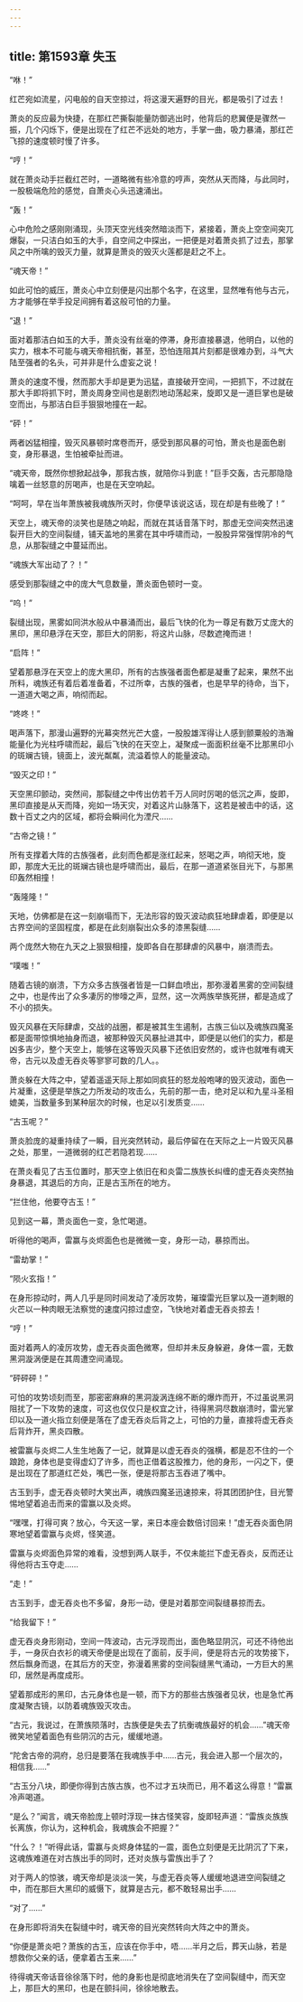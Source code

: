 ```yaml
---
---
---
```

title: 第1593章 失玉
---



“咻！”

红芒宛如流星，闪电般的自天空掠过，将这漫天遍野的目光，都是吸引了过去！

萧炎的反应最为快捷，在那红芒撕裂能量防御逃出时，他背后的悲翼便是骤然一振，几个闪烁下，便是出现在了红芒不远处的地方，手掌一曲，吸力暴涌，那红芒飞掠的速度顿时慢了许多。

“哼！”

就在萧炎动手拦截红芒时，一道略微有些冷意的哼声，突然从天而降，与此同时，一股极端危险的感觉，自萧炎心头迅速涌出。

“轰！”

心中危险之感刚刚涌现，头顶天空光线突然暗淡而下，紧接着，萧炎上空空间突兀爆裂，一只洁白如玉的大手，自空间之中探出，一把便是对着萧炎抓了过去，那掌风之中所噙的毁灭力量，就算是萧炎的毁灭火莲都是赶之不上。

“魂天帝！”

如此可怕的威压，萧炎心中立刻便是闪出那个名字，在这里，显然唯有他与古元，方才能够在举手投足间拥有着这般可怕的力量。

“退！”

面对着那洁白如玉的大手，萧炎没有丝毫的停滞，身形直接暴退，他明白，以他的实力，根本不可能与魂天帝相抗衡，甚至，恐怕连阻其片刻都是很难办到，斗气大陆至强者的名头，可并非是什么虚妄之说！

萧炎的速度不慢，然而那大手却是更为迅猛，直接破开空间，一把抓下，不过就在那大手即将抓下时，萧炎周身空间也是剧烈地动荡起来，旋即又是一道巨掌也是破空而出，与那洁白巨手狠狠地撞在一起。

“砰！”

两者凶猛相撞，毁灭风暴顿时席卷而开，感受到那风暴的可怕，萧炎也是面色剧变，身形暴退，生怕被牵扯而进。

“魂天帝，既然你想掀起战争，那我古族，就陪你斗到底！”巨手交轰，古元那隐隐噙着一丝怒意的厉喝声，也是在天空响起。

“呵呵，早在当年萧族被我魂族所灭时，你便早该说这话，现在却是有些晚了！”

天空上，魂天帝的淡笑也是随之响起，而就在其话音落下时，那虚无空间突然迅速裂开巨大的空间裂缝，铺天盖地的黑雾在其中呼啸而动，一股股异常强悍阴冷的气息，从那裂缝之中蔓延而出。

“魂族大军出动了？！”

感受到那裂缝之中的庞大气息数量，萧炎面色顿时一变。

“呜！”

裂缝出现，黑雾如同洪水般从中暴涌而出，最后飞快的化为一尊足有数万丈庞大的黑印，黑印悬浮在天空，那巨大的阴影，将这片山脉，尽数遮掩而进！

“启阵！”

望着那悬浮在天空上的庞大黑印，所有的古族强者面色都是凝重了起来，果然不出所料，魂族还有着后着准备着，不过所幸，古族的强者，也是早早的待命，当下，一道道大喝之声，响彻而起。

“咚咚！”

喝声落下，那漫山遍野的光幕突然光芒大盛，一股股雄浑得让人感到颤粟般的浩瀚能量化为光柱呼啸而起，最后飞快的在天空上，凝聚成一面面积丝毫不比那黑印小的斑斓古镜，镜面上，波光粼粼，流溢着惊人的能量波动。

“毁灭之印！”

天空黑印颤动，突然间，那裂缝之中传出仿若千万人同时厉喝的低沉之声，旋即，黑印直接是从天而降，宛如一场天灾，对着这片山脉落下，这若是被击中的话，这数十百丈之内的区域，都将会瞬间化为湮尺……

“古帝之镜！”

所有支撑着大阵的古族强者，此刻而色都是涨红起来，怒喝之声，响彻天地，旋即，那庞大无比的斑斓古镜也是呼啸而出，最后，在那一道道紧张目光下，与那黑印轰然相撞！

“轰隆隆！”

天地，仿佛都是在这一刻崩塌而下，无法形容的毁灭波动疯狂地肆虐着，即便是以古界空间的坚固程度，都是在此刻崩裂出众多的漆黑裂缝……

两个庞然大物在九天之上狠狠相撞，旋即各自在那肆虐的风暴中，崩溃而去。

“噗嗤！”

随着古镜的崩溃，下方众多古族强者皆是一口鲜血喷出，那弥漫着黑雾的空间裂缝之中，也是传出了众多凄厉的惨嚎之声，显然，这一次两族举族死拼，都是造成了不小的损失。

毁灭风暴在天际肆虐，交战的战圈，都是被其生生遏制，古族三仙以及魂族四魔圣都是面带惊惧地抽身而退，被那种毁灭风暴扯进其中，即便是以他们的实力，都是凶多吉少，整个天空上，能够在这等毁灭风暴下还依旧安然的，或许也就唯有魂天帝，古元以及虚无吞炎等寥寥可数的几人。。

萧炎躲在大阵之中，望着遥遥天际上那如同疯狂的怒龙般咆哮的毁灭波动，面色一片凝重，这便是举族之力所发动的攻击么，先前的那一击，绝对足以和九星斗圣相媲美，当数量多到某种层次的时候，也足以引发质变……

“古玉呢？”

萧炎脸庞的凝重持续了一瞬，目光突然转动，最后停留在在天际之上一片毁灭风暴之处，那里，一道微弱的红芒若隐若现……

在萧炎看见了古玉位置时，那天空上依旧在和炎雷二族族长纠缠的虚无吞炎突然抽身暴退，其退后的方向，正是古玉所在的地方。

“拦住他，他要夺古玉！”

见到这一幕，萧炎面色一变，急忙喝道。

听得他的喝声，雷赢与炎烬面色也是微微一变，身形一动，暴掠而出。

“雷劫掌！”

“陨火玄指！”

在身形掠动时，两人几乎是同时间发动了凌厉攻势，璀璨雷光巨掌以及一道刺眼的火芒以一种肉眼无法察觉的速度闪掠过虚空，飞快地对着虚无吞炎掠去！

“哼！”

面对着两人的凌厉攻势，虚无吞炎面色微寒，但却并未反身躲避，身体一震，无数黑洞漩涡便是在其周遭空间涌现。

“砰砰砰！”

可怕的攻势顷刻而至，那密密麻麻的黑洞漩涡连绵不断的爆炸而开，不过虽说黑洞阻扰了一下攻势的速度，可这也仅仅只是权宜之计，待得黑洞尽数崩溃时，雷光掌印以及一道火指立刻便是落在了虚无吞炎后背之上，可怕的力量，直接将虚无吞炎后背炸开，黑炎四散。

被雷赢与炎烬二人生生地轰了一记，就算是以虚无吞炎的强横，都是忍不住的一个踉跄，身体也是变得虚幻了许多，而也正借着这股推力，他的身形，一闪之下，便是出现在了那道红芒处，嘴巴一张，便是将那古玉吞进了嘴中。

古玉到手，虚无吞炎顿时大笑出声，魂族四魔圣迅速掠来，将其团团护住，目光警惕地望着追击而来的雷赢以及炎烬。

“嘿嘿，打得可爽？放心，今天这一掌，来日本座会数倍讨回来！”虚无吞炎面色阴寒地望着雷赢与炎烬，怪笑道。

雷赢与炎烬面色异常的难看，没想到两人联手，不仅未能拦下虚无吞炎，反而还让得他将古玉夺走……

“走！”

古玉到手，虚无吞炎也不多留，身形一动，便是对着那空间裂缝暴掠而去。

“给我留下！”

虚无吞炎身形刚动，空间一阵波动，古元浮现而出，面色略显阴沉，可还不待他出手，一身灰白衣衫的魂天帝便是出现在了面前，反手间，便是将古元的攻势接下，然后飘身而退，在其后方的天空，弥漫着黑雾的空间裂缝黑气涌动，一方巨大的黑印，居然是再度成形。

望着那成形的黑印，古元身体也是一顿，而下方的那些古族强者见状，也是急忙再度凝聚古镜，以防着魂族毁灭攻击。

“古元，我说过，在萧族陨落时，古族便是失去了抗衡魂族最好的机会……”魂天帝微笑地望着面色有些阴沉的古元，缓缓地道。

“陀舍古帝的洞府，总归是要落在我魂族手中……古元，我会进入那一个层次的，相信我……”

“古玉分八块，即便你得到古族古族，也不过才五块而已，用不着这么得意！”雷赢冷声喝道。

“是么？”闻言，魂天帝脸庞上顿时浮现一抹古怪笑容，旋即轻声道：“雷族炎族族长离族，你认为，这种机会，我魂族会不把握？”

“什么？！”听得此话，雷赢与炎烬身体猛的一震，面色立刻便是无比阴沉了下来，这魂族难道在对古族出手的同时，还对炎族与雷族出手了？

对于两人的惊骇，魂天帝却是淡淡一笑，与虚无吞炎等人缓缓地退进空间裂缝之中，而在那巨大黑印的威慑下，就算是古元，都不敢轻易出手……

“对了……”

在身形即将消失在裂缝中时，魂天帝的目光突然转向大阵之中的萧炎。

“你便是萧炎吧？萧族的古玉，应该在你手中，唔……半月之后，葬天山脉，若是想救你父亲的话，便拿着古玉来……”

待得魂天帝话音徐徐落下时，他的身影也是彻底地消失在了空间裂缝中，而天空上，那巨大的黑印，也是在颤抖间，徐徐地散去。